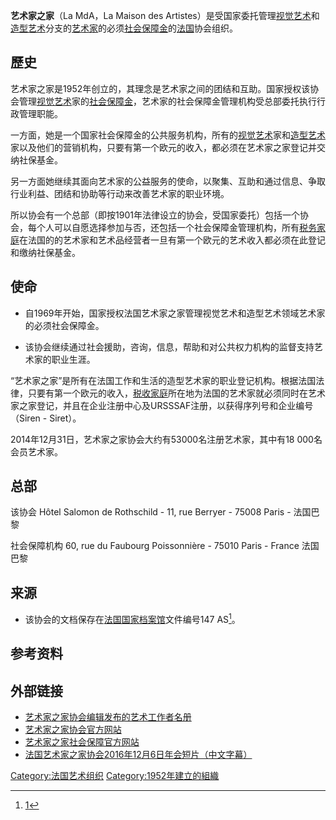 '''艺术家之家'''（La MdA，La Maison des Artistes）是受国家委托管理[[视觉艺术|视觉艺术]]和[[造型艺术|造型艺术]]分支的[[艺术家|艺术家]]的必须[[社会保障金|社会保障金]]的[[法国|法国]]协会组织。

==歷史==

艺术家之家是1952年创立的，其理念是艺术家之间的团结和互助。国家授权该协会管理[[视觉艺术|视觉艺术]]家的[[社会保障金|社会保障金]]，艺术家的社会保障金管理机构受总部委托执行行政管理职能。

一方面，她是一个国家社会保障金的公共服务机构，所有的[[视觉艺术|视觉艺术]]家和[[造型艺术|造型艺术]]家以及他们的营销机构，只要有第一个欧元的收入，都必须在艺术家之家登记并交纳社保基金。

另一方面她继续其面向艺术家的公益服务的使命，以聚集、互助和通过信息、争取行业利益、团结和协助等行动来改善艺术家的职业环境。

所以协会有一个总部（即按1901年法律设立的协会，受国家委托）包括一个协会，每个人可以自愿选择参加与否，还包括一个社会保障金管理机构，所有[[税务家庭|税务家庭]]在法国的的艺术家和艺术品经营者一旦有第一个欧元的艺术收入都必须在此登记和缴纳社保基金。

== 使命 ==

* 自1969年开始，国家授权法国艺术家之家管理视觉艺术和造型艺术领域艺术家的必须社会保障金。

*该协会继续通过社会援助，咨询，信息，帮助和对公共权力机构的监督支持艺术家的职业生涯。

“艺术家之家”是所有在法国工作和生活的造型艺术家的职业登记机构。根据法国法律，只要有第一个欧元的收入，[[税收家庭|税收家庭]]所在地为法国的艺术家就必须同时在艺术家之家登记，并且在企业注册中心及URSSSAF注册，以获得序列号和企业编号（Siren - Siret）。

2014年12月31日，艺术家之家协会大约有53000名注册艺术家，其中有18 000名会员艺术家。

==总部 ==

该协会{{引用|艺术家之家}}
Hôtel Salomon de Rothschild - 11, rue Berryer - 75008 Paris  - 法国巴黎

社会保障机构{{引用|艺术家之家}} 
60, rue du Faubourg Poissonnière - 75010 Paris - France 法国巴黎

==来源==
*该协会的文档保存在[[国家档案馆（法国）|法国国家档案馆]]文件编号147 AS<ref>[https://www.siv.archives-nationales.culture.gouv.fr/siv/rechercheconsultation/consultation/pog/consultationPogN3.action?nopId=p-4733x8e0n--14tpr3l9unk6&pogId=FRAN_POG_06&search=见国家档案馆虚拟库存说明书] </ref>。

== 参考资料 ==

{{Reflist|2}}

==外部链接==
* [Http://www.artistescontemporains.org/ 艺术家之家协会编辑发布的艺术工作者名册] {{Wayback|url=http://www.artistescontemporains.org/ |date=20220303101108 }}
* [Http://www.lamaisondesartistes.fr/ 艺术家之家协会官方网站] {{Wayback|url=http://www.lamaisondesartistes.fr/ |date=20071214041217 }}
* [http://www.mda-securitesociale.org/ 艺术家之家社会保障官方网站] {{Wayback|url=http://www.mda-securitesociale.org/ |date=20160822184452 }}
* [http://v.youku.com/v_show/id_XMjIzNjc1NTU5Mg==.html 法国艺术家之家协会2016年12月6日年会短片（中文字幕）] {{Wayback|url=http://v.youku.com/v_show/id_XMjIzNjc1NTU5Mg==.html |date=20170116152854 }}

{{门户|协会|艺术}}
[[Category:法国艺术组织|Category:法国艺术组织]]
[[Category:1952年建立的組織|Category:1952年建立的組織]]